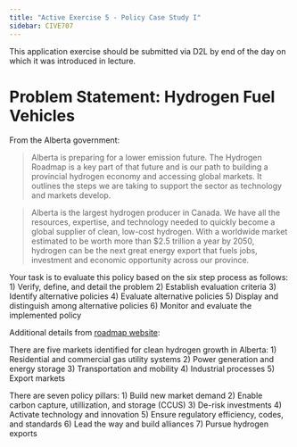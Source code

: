 ```yaml
---
title: "Active Exercise 5 - Policy Case Study I"
sidebar: CIVE707
---
```


::: callout-important
This application exercise should be submitted via D2L by end of the day on which it was introduced in lecture.
:::

# Problem Statement: Hydrogen Fuel Vehicles
From the Alberta government:

> Alberta is preparing for a lower emission future. The Hydrogen Roadmap is a key part of that future and is our path to building a provincial hydrogen economy and accessing global markets. It outlines the steps we are taking to support the sector as technology and markets develop.

> Alberta is the largest hydrogen producer in Canada. We have all the resources, expertise, and technology needed to quickly become a global supplier of clean, low-cost hydrogen. With a worldwide market estimated to be worth more than $2.5 trillion a year by 2050, hydrogen can be the next great energy export that fuels jobs, investment and economic opportunity across our province.

Your task is to evaluate this policy based on the six step process as follows:
    1) Verify, define, and detail the problem
    2) Establish evaluation criteria
    3) Identify alternative policies
    4) Evaluate alternative policies
    5) Display and distinguish among alternative policies
    6) Monitor and evaluate the implemented policy

Additional details from [roadmap website](https://www.alberta.ca/hydrogen-roadmap):

There are five markets identified for clean hydrogen growth in Alberta: 
    1) Residential and commercial gas utility systems
    2) Power generation and energy storage
    3) Transportation and mobility
    4) Industrial processes
    5) Export markets

There are seven policy pillars:
    1) Build new market demand
    2) Enable carbon capture, utillization, and storage (CCUS)
    3) De-risk investments
    4) Activate technology and innovation
    5) Ensure regulatory efficiency, codes, and standards
    6) Lead the way and build alliances
    7) Pursue hydrogen exports